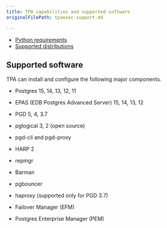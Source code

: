 ```yaml
---
title: TPA capabilities and supported software
originalFilePath: tpaexec-support.md

---
```


-   [Python requirements](python/)
-   [Supported distributions](distributions/)

## Supported software

TPA can install and configure the following major components.

-   Postgres 15, 14, 13, 12, 11

-   EPAS (EDB Postgres Advanced Server) 15, 14, 13, 12

-   PGD 5, 4, 3.7

-   pglogical 3, 2 (open source)

-   pgd-cli and pgd-proxy

-   HARP 2

-   repmgr

-   Barman

-   pgbouncer

-   haproxy (supported only for PGD 3.7)

-   Failover Manager (EFM)

-   Postgres Enterprise Manager (PEM)
